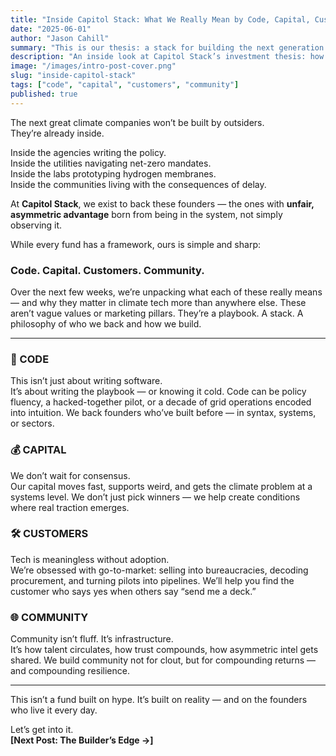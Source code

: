 ```yaml
---
title: "Inside Capitol Stack: What We Really Mean by Code, Capital, Customers, and Community"
date: "2025-06-01"
author: "Jason Cahill"
summary: "This is our thesis: a stack for building the next generation of climate companies from the inside."
description: "An inside look at Capitol Stack’s investment thesis: how Code, Capital, Customers, and Community form the foundation for climate tech founders building from within the system."
image: "/images/intro-post-cover.png"
slug: "inside-capitol-stack"
tags: ["code", "capital", "customers", "community"]
published: true
---
```



The next great climate companies won’t be built by outsiders.  
They’re already inside.

Inside the agencies writing the policy.  
Inside the utilities navigating net-zero mandates.  
Inside the labs prototyping hydrogen membranes.  
Inside the communities living with the consequences of delay.

At **Capitol Stack**, we exist to back these founders — the ones with **unfair, asymmetric advantage** born from being in the system, not simply observing it.

While every fund has a framework, ours is simple and sharp:

### **Code. Capital. Customers. Community.**

Over the next few weeks, we’re unpacking what each of these really means — and why they matter in climate tech more than anywhere else. These aren’t vague values or marketing pillars. They’re a playbook. A stack. A philosophy of who we back and how we build.

---

### 🧱 CODE  
This isn’t just about writing software.  
It’s about writing the playbook — or knowing it cold. Code can be policy fluency, a hacked-together pilot, or a decade of grid operations encoded into intuition. We back founders who’ve built before — in syntax, systems, or sectors.

### 💰 CAPITAL  
We don’t wait for consensus.  
Our capital moves fast, supports weird, and gets the climate problem at a systems level. We don’t just pick winners — we help create conditions where real traction emerges.

### 🛠 CUSTOMERS  
Tech is meaningless without adoption.  
We’re obsessed with go-to-market: selling into bureaucracies, decoding procurement, and turning pilots into pipelines. We’ll help you find the customer who says yes when others say “send me a deck.”

### 🌐 COMMUNITY  
Community isn’t fluff. It’s infrastructure.  
It’s how talent circulates, how trust compounds, how asymmetric intel gets shared. We build community not for clout, but for compounding returns — and compounding resilience.

---

This isn’t a fund built on hype. It’s built on reality — and on the founders who live it every day.

Let’s get into it.  
**[Next Post: The Builder’s Edge →]**
